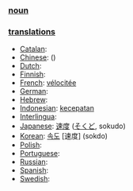 === [[noun]] ===

=== [[translation]]s ===

*[[Catalan]]: [[]] '' ''
*[[Chinese]]: [[]] ()
*[[Dutch]]: [[]] '' ''
*[[Finnish]]: [[]]
*[[French]]: [[vélocitée]] '' ''
*[[German]]: [[]] '' ''
*[[Hebrew]]: [[]] '' ''
*[[Indonesian]]: [[cepat|kecepatan]]
*[[Interlingua]]: [[]]
*[[Japanese]]: [[速度]] ([[そくど]], sokudo)
*[[Korean]]: [[속도]] [速度] (sokdo)
*[[Polish]]: [[]]
*[[Portuguese]]: [[]] '' ''
*[[Russian]]: [[]]
*[[Spanish]]: [[]] '' ''
*[[Swedish]]: [[]] '' ''